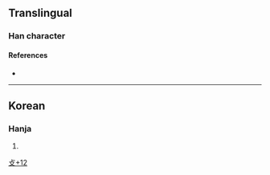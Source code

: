 {{character info/new}}
==Translingual==

===Han character===
{{Han char|rn=66|rad=攴|as=12|sn=16|four=|canj=TROK,XTROK|ids=⿰善攵}}

====References====
* {{Han ref|kx=0475.321|dj=0830.251|hdz=21477.030|uh=657E|ud=25982}}

----

==Korean==

===Hanja===
{{ko-hanja|hangeul=[[선]]|eumhun=|rv=seon|mr=sŏn|y=sen}}

# {{rfdef|ko|sort=攴12}}

[[Category:Korean-only CJKV Characters|攴+12]]